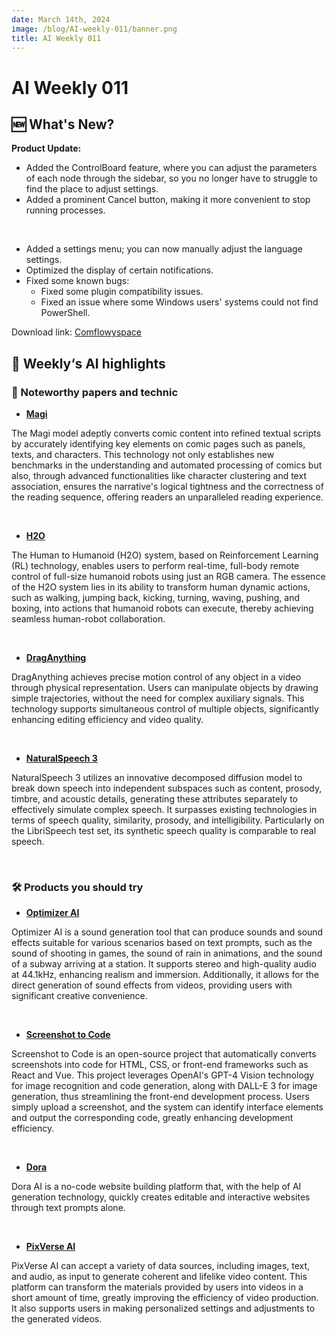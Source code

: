 ```yaml
---
date: March 14th, 2024
image: /blog/AI-weekly-011/banner.png
title: AI Weekly 011
---
```



# AI Weekly 011

## 🆕 What's New?
**Product Update:**

- Added the ControlBoard feature, where you can adjust the parameters of each node through the sidebar, so you no longer have to struggle to find the place to adjust settings.
- Added a prominent Cancel button, making it more convenient to stop running processes.

<br/>
<PhotoProvider>
  <PhotoView src="/blog/AI-weekly-011/009.png">
    <img src="/blog/AI-weekly-011/009.png" alt="" />
  </PhotoView>
</PhotoProvider>

- Added a settings menu; you can now manually adjust the language settings.
- Optimized the display of certain notifications.
- Fixed some known bugs:
  - Fixed some plugin compatibility issues.
  - Fixed an issue where some Windows users' systems could not find PowerShell.

Download link: [Comflowyspace](https://github.com/6174/comflowyspace/releases)

## 🤩  Weekly‘s AI highlights

### 📄 Noteworthy papers and technic

* [**Magi**](https://arxiv.org/abs/2401.10224)

The Magi model adeptly converts comic content into refined textual scripts by accurately identifying key elements on comic pages such as panels, texts, and characters. This technology not only establishes new benchmarks in the understanding and automated processing of comics but also, through advanced functionalities like character clustering and text association, ensures the narrative's logical tightness and the correctness of the reading sequence, offering readers an unparalleled reading experience.

<br/>
<PhotoProvider>
  <PhotoView src="/blog/AI-weekly-011/001.png">
    <img src="/blog/AI-weekly-011/001.png" alt="" />
  </PhotoView>
</PhotoProvider>

* [**H2O**](https://arxiv.org/abs/2403.04436)

The Human to Humanoid (H2O) system, based on Reinforcement Learning (RL) technology, enables users to perform real-time, full-body remote control of full-size humanoid robots using just an RGB camera. The essence of the H2O system lies in its ability to transform human dynamic actions, such as walking, jumping back, kicking, turning, waving, pushing, and boxing, into actions that humanoid robots can execute, thereby achieving seamless human-robot collaboration.

<br/>
<PhotoProvider>
  <PhotoView src="/blog/AI-weekly-011/002.png">
    <img src="/blog/AI-weekly-011/002.png" alt="" />
  </PhotoView>
</PhotoProvider>

* [**DragAnything**](https://github.com/showlab/DragAnything)

DragAnything achieves precise motion control of any object in a video through physical representation. Users can manipulate objects by drawing simple trajectories, without the need for complex auxiliary signals. This technology supports simultaneous control of multiple objects, significantly enhancing editing efficiency and video quality.

<br/>
<PhotoProvider>
  <PhotoView src="/blog/AI-weekly-011/003.png">
    <img src="/blog/AI-weekly-011/003.png" alt="" />
  </PhotoView>
</PhotoProvider>

* [**NaturalSpeech 3**](https://arxiv.org/abs/2403.03100)

NaturalSpeech 3 utilizes an innovative decomposed diffusion model to break down speech into independent subspaces such as content, prosody, timbre, and acoustic details, generating these attributes separately to effectively simulate complex speech. It surpasses existing technologies in terms of speech quality, similarity, prosody, and intelligibility. Particularly on the LibriSpeech test set, its synthetic speech quality is comparable to real speech.

<br/>
<PhotoProvider>
  <PhotoView src="/blog/AI-weekly-011/004.png">
    <img src="/blog/AI-weekly-011/004.png" alt="" />
  </PhotoView>
</PhotoProvider>

### 🛠️ Products you should try

* [**Optimizer AI**](https://www.optimizerai.xyz/)

Optimizer AI is a sound generation tool that can produce sounds and sound effects suitable for various scenarios based on text prompts, such as the sound of shooting in games, the sound of rain in animations, and the sound of a subway arriving at a station. It supports stereo and high-quality audio at 44.1kHz, enhancing realism and immersion. Additionally, it allows for the direct generation of sound effects from videos, providing users with significant creative convenience.

<br/>
<PhotoProvider>
  <PhotoView src="/blog/AI-weekly-011/005.png">
    <img src="/blog/AI-weekly-011/005.png" alt="" />
  </PhotoView>
</PhotoProvider>

* [**Screenshot to Code**](https://screenshottocode.com/)

Screenshot to Code is an open-source project that automatically converts screenshots into code for HTML, CSS, or front-end frameworks such as React and Vue. This project leverages OpenAI's GPT-4 Vision technology for image recognition and code generation, along with DALL-E 3 for image generation, thus streamlining the front-end development process. Users simply upload a screenshot, and the system can identify interface elements and output the corresponding code, greatly enhancing development efficiency.

<br/>
<PhotoProvider>
  <PhotoView src="/blog/AI-weekly-011/006.png">
    <img src="/blog/AI-weekly-011/006.png" alt="" />
  </PhotoView>
</PhotoProvider>

* [**Dora**](https://www.dora.run/)

Dora AI is a no-code website building platform that, with the help of AI generation technology, quickly creates editable and interactive websites through text prompts alone.

<br/>
<PhotoProvider>
  <PhotoView src="/blog/AI-weekly-011/007.png">
    <img src="/blog/AI-weekly-011/007.png" alt="" />
  </PhotoView>
</PhotoProvider>

* [**PixVerse AI**](https://pixverse.ai/)

PixVerse AI can accept a variety of data sources, including images, text, and audio, as input to generate coherent and lifelike video content. This platform can transform the materials provided by users into videos in a short amount of time, greatly improving the efficiency of video production. It also supports users in making personalized settings and adjustments to the generated videos.

<br/>
<PhotoProvider>
  <PhotoView src="/blog/AI-weekly-011/007.png">
    <img src="/blog/AI-weekly-011/007.png" alt="" />
  </PhotoView>
</PhotoProvider>

<Subscribe />












